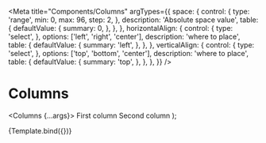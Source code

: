 
<Meta
  title="Components/Columns"
  argTypes={{
    space: {
      control: {
        type: 'range',
        min: 0,
        max: 96,
        step: 2,
      },
      description: 'Absolute space value',
      table: {
        defaultValue: {
          summary: 0,
        },
      },
    },
    horizontalAlign: {
      control: {
        type: 'select',
      },
      options: ['left', 'right', 'center'],
      description: 'where to place',
      table: {
        defaultValue: {
          summary: 'left',
        },
      },
    },
    verticalAlign: {
      control: {
        type: 'select',
      },
      options: ['top', 'bottom', 'center'],
      description: 'where to place',
      table: {
        defaultValue: {
          summary: 'top',
        },
      },
    },
  }}
/>

# Columns

  <Columns {...args}>
    <Column width={6}>
      <Text>First column</Text>
    </Column>
    <Column width={6}>
      <Text>Second column</Text>
    </Column>
  </Columns>
);

<Canvas>
  <Story name="Default">{Template.bind({})}</Story>
</Canvas>

<ArgsTable story="Default" />
